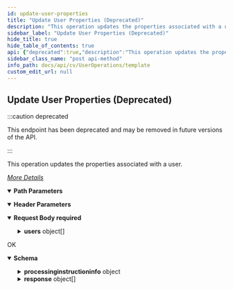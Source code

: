 ```yaml
---
id: update-user-properties
title: "Update User Properties (Deprecated)"
description: "This operation updates the properties associated with a user."
sidebar_label: "Update User Properties (Deprecated)"
hide_title: true
hide_table_of_contents: true
api: {"deprecated":true,"description":"This operation updates the properties associated with a user.\n\n[_More Details_](http://documentation.commvault.com/commvault/v11/article?p=features/rest_api/operations/post_user_properties.htm)\n","operationId":"Update User Properties","parameters":[{"description":"","in":"header","name":"Authtoken","required":true,"schema":{"example":"{{TOKEN}}","type":"string"}},{"description":"","in":"path","name":"UserId","required":true,"schema":{"type":"string"}}],"requestBody":{"content":{"application/json":{"example":{"users":[{"agePasswordDays":120,"associatedUserGroups":[{"userGroupName":"View All"}],"associatedUserGroupsOperationType":2,"description":"Modifying description","email":"jdoe@company.com","enableUser":true,"fullName":"Jane Doe","password":"########","userEntity":{"userName":"jdoe"},"validationParameters":{"password":"########"}}]},"schema":{"allOf":[{"example":{"users":[{"agePasswordDays":120,"associatedUserGroups":[{"userGroupName":"View All"}],"associatedUserGroupsOperationType":2,"description":"Modifying description","email":"jdoe@company.com","enableUser":true,"fullName":"Jane Doe","password":"########","userEntity":{"userName":"jdoe"},"validationParameters":{"password":"########"}}]},"title":"UserPropertiesRequest","properties":{"users":{"type":"array","items":{"example":{"agePasswordDays":120,"associatedUserGroups":[{"userGroupName":"View All"}],"associatedUserGroupsOperationType":2,"description":"Modifying description","email":"jdoe@company.com","enableUser":true,"fullName":"Jane Doe","password":"########","userEntity":{"userName":"jdoe"},"validationParameters":{"password":"########"}},"title":"User11","type":"object","properties":{"agePasswordDays":{"format":"int32","type":"integer"},"associatedUserGroups":{"type":"array","items":{"example":{"userGroupName":"View"},"title":"AssociatedUserGroup","type":"object","properties":{"userGroupName":{"type":"string"}}}},"associatedUserGroupsOperationType":{"format":"int32","type":"integer"},"description":{"type":"string"},"email":{"type":"string"},"enableUser":{"type":"boolean"},"fullName":{"type":"string"},"password":{"type":"string"},"userEntity":{"example":{"userName":"jdoe"},"title":"UserEntity","type":"object","properties":{"userName":{"type":"string"}}},"validationParameters":{"example":{"password":"########"},"title":"ValidationParameters","type":"object","properties":{"password":{"type":"string"}}}}}}}}],"type":"object"}}},"description":"","required":true},"tags":["User Operations"],"responses":{"200":{"description":"OK","content":{"application/json":{"schema":{"type":"object","properties":{"processinginstructioninfo":{"type":"object","properties":{"attributes":{"type":"array","items":{"type":"object","properties":{"name":{"type":"string"},"value":{"type":"string"}}}}}},"response":{"type":"array","items":{"type":"object","properties":{"errorString":{"type":"string"},"errorCode":{"type":"integer"},"entity":{"type":"object","properties":{"userId":{"type":"integer"},"userName":{"type":"string"}}}}}}},"x-examples":{"Example 1":{"processinginstructioninfo":{"attributes":[{"name":"exitval","value":"0"}]},"response":[{"errorString":"","errorCode":0,"entity":{"userId":8,"userName":"jdoe"}}]}}}}}}},"method":"post","path":"/User/{UserId}","servers":[{"url":"http://{hostname}/webconsole/api","variables":{"hostname":{"default":"localhost","description":"Webconsole"}}}],"jsonRequestBodyExample":{"users":[{"agePasswordDays":120,"associatedUserGroups":[{"userGroupName":"View All"}],"associatedUserGroupsOperationType":2,"description":"Modifying description","email":"jdoe@company.com","enableUser":true,"fullName":"Jane Doe","password":"########","userEntity":{"userName":"jdoe"},"validationParameters":{"password":"########"}}]},"info":{"title":"Template","contact":{},"version":"1.0","description":"Template"},"postman":{"name":"Update User Properties (Deprecated)","description":{"content":"This operation updates the properties associated with a user.\n\n[_More Details_](http://documentation.commvault.com/commvault/v11/article?p=features/rest_api/operations/post_user_properties.htm)\n","type":"text/plain"},"url":{"path":["User",":UserId"],"host":["{{baseUrl}}"],"query":[],"variable":[{"disabled":false,"description":{"content":"(Required) ","type":"text/plain"},"type":"any","value":"","key":"UserId"}]},"header":[{"disabled":false,"description":{"content":"(Required) ","type":"text/plain"},"key":"Authtoken","value":""},{"key":"Content-Type","value":"application/json"},{"key":"Accept","value":"application/json"}],"method":"POST","body":{"mode":"raw","raw":"\"\"","options":{"raw":{"language":"json"}}}}}
sidebar_class_name: "post api-method"
info_path: docs/api/cv/UserOperations/template
custom_edit_url: null
---
```



## Update User Properties (Deprecated)

:::caution deprecated

This endpoint has been deprecated and may be removed in future versions of the API.

:::

This operation updates the properties associated with a user.

[_More Details_](http://documentation.commvault.com/commvault/v11/article?p=features/rest_api/operations/post_user_properties.htm)


<details style={{"marginBottom":"1rem"}} data-collapsed={false} open={true}><summary style={{}}><strong>Path Parameters</strong></summary><div><ul><ParamsItem className={"paramsItem"} param={{"description":"","in":"path","name":"UserId","required":true,"schema":{"type":"string"}}}></ParamsItem></ul></div></details><details style={{"marginBottom":"1rem"}} data-collapsed={false} open={true}><summary style={{}}><strong>Header Parameters</strong></summary><div><ul><ParamsItem className={"paramsItem"} param={{"description":"","in":"header","name":"Authtoken","required":true,"schema":{"example":"{{TOKEN}}","type":"string"}}}></ParamsItem></ul></div></details><MimeTabs><TabItem label={"application/json"} value={"application/json-schema"}><details style={{}} data-collapsed={false} open={true}><summary style={{"textAlign":"left"}}><strong>Request Body</strong><strong style={{"fontSize":"var(--ifm-code-font-size)","color":"var(--openapi-required)"}}> required</strong></summary><div style={{"textAlign":"left","marginLeft":"1rem"}}></div><ul style={{"marginLeft":"1rem"}}><SchemaItem collapsible={true} className={"schemaItem"}><details style={{}}><summary style={{}}><strong>users</strong><span style={{"opacity":"0.6"}}> object[]</span></summary><div style={{"marginLeft":"1rem"}}><SchemaItem collapsible={false} name={"agePasswordDays"} required={false} deprecated={undefined} schemaDescription={undefined} schemaName={"int32"} qualifierMessage={undefined} defaultValue={undefined}></SchemaItem><SchemaItem collapsible={true} className={"schemaItem"}><details style={{}}><summary style={{}}><strong>associatedUserGroups</strong><span style={{"opacity":"0.6"}}> object[]</span></summary><div style={{"marginLeft":"1rem"}}><SchemaItem collapsible={false} name={"userGroupName"} required={false} deprecated={undefined} schemaDescription={undefined} schemaName={"string"} qualifierMessage={undefined} defaultValue={undefined}></SchemaItem></div></details></SchemaItem><SchemaItem collapsible={false} name={"associatedUserGroupsOperationType"} required={false} deprecated={undefined} schemaDescription={undefined} schemaName={"int32"} qualifierMessage={undefined} defaultValue={undefined}></SchemaItem><SchemaItem collapsible={false} name={"description"} required={false} deprecated={undefined} schemaDescription={undefined} schemaName={"string"} qualifierMessage={undefined} defaultValue={undefined}></SchemaItem><SchemaItem collapsible={false} name={"email"} required={false} deprecated={undefined} schemaDescription={undefined} schemaName={"string"} qualifierMessage={undefined} defaultValue={undefined}></SchemaItem><SchemaItem collapsible={false} name={"enableUser"} required={false} deprecated={undefined} schemaDescription={undefined} schemaName={"boolean"} qualifierMessage={undefined} defaultValue={undefined}></SchemaItem><SchemaItem collapsible={false} name={"fullName"} required={false} deprecated={undefined} schemaDescription={undefined} schemaName={"string"} qualifierMessage={undefined} defaultValue={undefined}></SchemaItem><SchemaItem collapsible={false} name={"password"} required={false} deprecated={undefined} schemaDescription={undefined} schemaName={"string"} qualifierMessage={undefined} defaultValue={undefined}></SchemaItem><SchemaItem collapsible={true} className={"schemaItem"}><details style={{}}><summary style={{}}><strong>userEntity</strong><span style={{"opacity":"0.6"}}> object</span></summary><div style={{"marginLeft":"1rem"}}><SchemaItem collapsible={false} name={"userName"} required={false} deprecated={undefined} schemaDescription={undefined} schemaName={"string"} qualifierMessage={undefined} defaultValue={undefined}></SchemaItem></div></details></SchemaItem><SchemaItem collapsible={true} className={"schemaItem"}><details style={{}}><summary style={{}}><strong>validationParameters</strong><span style={{"opacity":"0.6"}}> object</span></summary><div style={{"marginLeft":"1rem"}}><SchemaItem collapsible={false} name={"password"} required={false} deprecated={undefined} schemaDescription={undefined} schemaName={"string"} qualifierMessage={undefined} defaultValue={undefined}></SchemaItem></div></details></SchemaItem></div></details></SchemaItem></ul></details></TabItem></MimeTabs><div><ApiTabs><TabItem label={"200"} value={"200"}><div>

OK

</div><div><MimeTabs schemaType={"response"}><TabItem label={"application/json"} value={"application/json"}><SchemaTabs><TabItem label={"Schema"} value={"Schema"}><details style={{}} data-collapsed={false} open={true}><summary style={{"textAlign":"left"}}><strong>Schema</strong></summary><div style={{"textAlign":"left","marginLeft":"1rem"}}></div><ul style={{"marginLeft":"1rem"}}><SchemaItem collapsible={true} className={"schemaItem"}><details style={{}}><summary style={{}}><strong>processinginstructioninfo</strong><span style={{"opacity":"0.6"}}> object</span></summary><div style={{"marginLeft":"1rem"}}><SchemaItem collapsible={true} className={"schemaItem"}><details style={{}}><summary style={{}}><strong>attributes</strong><span style={{"opacity":"0.6"}}> object[]</span></summary><div style={{"marginLeft":"1rem"}}><SchemaItem collapsible={false} name={"name"} required={false} deprecated={undefined} schemaDescription={undefined} schemaName={"string"} qualifierMessage={undefined} defaultValue={undefined}></SchemaItem><SchemaItem collapsible={false} name={"value"} required={false} deprecated={undefined} schemaDescription={undefined} schemaName={"string"} qualifierMessage={undefined} defaultValue={undefined}></SchemaItem></div></details></SchemaItem></div></details></SchemaItem><SchemaItem collapsible={true} className={"schemaItem"}><details style={{}}><summary style={{}}><strong>response</strong><span style={{"opacity":"0.6"}}> object[]</span></summary><div style={{"marginLeft":"1rem"}}><SchemaItem collapsible={false} name={"errorString"} required={false} deprecated={undefined} schemaDescription={undefined} schemaName={"string"} qualifierMessage={undefined} defaultValue={undefined}></SchemaItem><SchemaItem collapsible={false} name={"errorCode"} required={false} deprecated={undefined} schemaDescription={undefined} schemaName={"integer"} qualifierMessage={undefined} defaultValue={undefined}></SchemaItem><SchemaItem collapsible={true} className={"schemaItem"}><details style={{}}><summary style={{}}><strong>entity</strong><span style={{"opacity":"0.6"}}> object</span></summary><div style={{"marginLeft":"1rem"}}><SchemaItem collapsible={false} name={"userId"} required={false} deprecated={undefined} schemaDescription={undefined} schemaName={"integer"} qualifierMessage={undefined} defaultValue={undefined}></SchemaItem><SchemaItem collapsible={false} name={"userName"} required={false} deprecated={undefined} schemaDescription={undefined} schemaName={"string"} qualifierMessage={undefined} defaultValue={undefined}></SchemaItem></div></details></SchemaItem></div></details></SchemaItem></ul></details></TabItem><TabItem label={"Example (from schema)"} value={"Example (from schema)"}><ResponseSamples responseExample={"{\n  \"processinginstructioninfo\": {\n    \"attributes\": [\n      {\n        \"name\": \"string\",\n        \"value\": \"string\"\n      }\n    ]\n  },\n  \"response\": [\n    {\n      \"errorString\": \"string\",\n      \"errorCode\": 0,\n      \"entity\": {\n        \"userId\": 0,\n        \"userName\": \"string\"\n      }\n    }\n  ]\n}"} language={"json"}></ResponseSamples></TabItem></SchemaTabs></TabItem></MimeTabs></div></TabItem></ApiTabs></div>
      